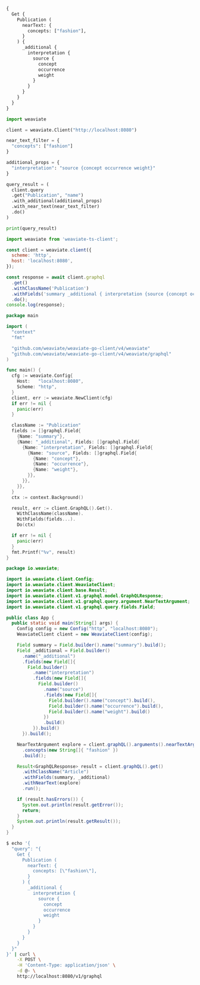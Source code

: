 
<Tabs groupId="languages">
<TabItem value="graphql" label="GraphQL">

```graphql
{
  Get {
    Publication (
      nearText: {
        concepts: ["fashion"],
      }
    ) {
      _additional {
        interpretation {
          source {
            concept
            occurrence
            weight
          }
        }
      }
    }
  }
}
```

</TabItem>
<TabItem value="py" label="Python">

```python
import weaviate

client = weaviate.Client("http://localhost:8080")

near_text_filter = {
  "concepts": ["fashion"]
}

additional_props = {
  "interpretation": "source {concept occurrence weight}"
}

query_result = (
  client.query
  .get("Publication", "name")
  .with_additional(additional_props)
  .with_near_text(near_text_filter)
  .do()
)

print(query_result)
```

</TabItem>
<TabItem value="js" label="JavaScript/TypeScript">

```js
import weaviate from 'weaviate-ts-client';

const client = weaviate.client({
  scheme: 'http',
  host: 'localhost:8080',
});

const response = await client.graphql
  .get()
  .withClassName('Publication')
  .withFields('summary _additional { interpretation {source {concept occurrence weight}}}')
  .do();
console.log(response);
```

</TabItem>
<TabItem value="go" label="Go">

```go
package main

import (
  "context"
  "fmt"

  "github.com/weaviate/weaviate-go-client/v4/weaviate"
  "github.com/weaviate/weaviate-go-client/v4/weaviate/graphql"
)

func main() {
  cfg := weaviate.Config{
    Host:   "localhost:8080",
    Scheme: "http",
  }
  client, err := weaviate.NewClient(cfg)
  if err != nil {
    panic(err)
  }

  className := "Publication"
  fields := []graphql.Field{
    {Name: "summary"},
    {Name: "_additional", Fields: []graphql.Field{
      {Name: "interpretation", Fields: []graphql.Field{
        {Name: "source", Fields: []graphql.Field{
          {Name: "concept"},
          {Name: "occurrence"},
          {Name: "weight"},
        }},
      }},
    }},
  }
  ctx := context.Background()

  result, err := client.GraphQL().Get().
    WithClassName(className).
    WithFields(fields...).
    Do(ctx)

  if err != nil {
    panic(err)
  }
  fmt.Printf("%v", result)
}
```

</TabItem>
<TabItem value="java" label="Java">

```java
package io.weaviate;

import io.weaviate.client.Config;
import io.weaviate.client.WeaviateClient;
import io.weaviate.client.base.Result;
import io.weaviate.client.v1.graphql.model.GraphQLResponse;
import io.weaviate.client.v1.graphql.query.argument.NearTextArgument;
import io.weaviate.client.v1.graphql.query.fields.Field;

public class App {
  public static void main(String[] args) {
    Config config = new Config("http", "localhost:8080");
    WeaviateClient client = new WeaviateClient(config);

    Field summary = Field.builder().name("summary").build();
    Field _additional = Field.builder()
      .name("_additional")
      .fields(new Field[]{
        Field.builder()
          .name("interpretation")
          .fields(new Field[]{
            Field.builder()
              .name("source")
              .fields(new Field[]{
                Field.builder().name("concept").build(),
                Field.builder().name("occurrence").build(),
                Field.builder().name("weight").build()
              })
              .build()
          }).build()
      }).build();

    NearTextArgument explore = client.graphQL().arguments().nearTextArgBuilder()
      .concepts(new String[]{ "fashion" })
      .build();

    Result<GraphQLResponse> result = client.graphQL().get()
      .withClassName("Article")
      .withFields(summary, _additional)
      .withNearText(explore)
      .run();

    if (result.hasErrors()) {
      System.out.println(result.getError());
      return;
    }
    System.out.println(result.getResult());
  }
}
```

</TabItem>
<TabItem value="curl" label="Curl">

```bash
$ echo '{
  "query": "{
    Get {
      Publication (
        nearText: {
          concepts: [\"fashion\"],
        }
      ) {
        _additional {
          interpretation {
            source {
              concept
              occurrence
              weight
            }
          }
        }
      }
    }
  }"
}' | curl \
    -X POST \
    -H 'Content-Type: application/json' \
    -d @- \
    http://localhost:8080/v1/graphql
```

</TabItem>
</Tabs>

